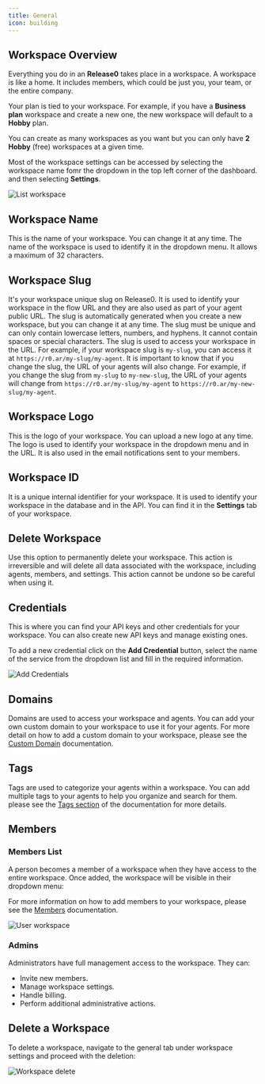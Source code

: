 ```yaml
---
title: General
icon: building
---
```


## Workspace Overview

Everything you do in an **Release0** takes place in a workspace. A workspace is like a home. It includes members, which could be just you, your team, or the entire company.

Your plan is tied to your workspace. For example, if you have a **Business plan** workspace and create a new one, the new workspace will default to a **Hobby** plan.

You can create as many workspaces as you want but you can only have  **2 Hobby** (free) workspaces at a given time.

Most of the workspace settings can be accessed by selecting the workspace name  fomr the dropdown in the top left corner of the dashboard. and then selecting **Settings**.

<Frame style={{ maxWidth: '800px' }}>
  <img src="/images/workspace/list-workspace.png" alt="List workspace" />
</Frame>

## Workspace Name

This is the name of your workspace. You can change it at any time. The name of the workspace is used to identify it in the dropdown menu. It allows a maximum of 32 characters.

## Workspace Slug

It's your workspace unique slug on Release0. It is used to identify your workspace in the flow URL and they are also used as part of your agent public URL. The slug is automatically generated when you create a new workspace, but you can change it at any time.
The slug must be unique and can only contain lowercase letters, numbers, and hyphens. It cannot contain spaces or special characters.
The slug is used to access your workspace in the URL. For example, if your workspace slug is `my-slug`, you can access it at `https://r0.ar/my-slug/my-agent`.
It is important to know that if you change the slug, the URL of your agents will also change. For example, if you change the slug from `my-slug` to `my-new-slug`, the URL of your agents will change from `https://r0.ar/my-slug/my-agent` to `https://r0.ar/my-new-slug/my-agent`.


## Workspace Logo

This is the logo of your workspace. You can upload a new logo at any time. The logo is used to identify your workspace in the dropdown menu and in the URL. It is also used in the email notifications sent to your members.

## Workspace ID

It is a unique internal identifier for your workspace. It is used to identify your workspace in the database and in the API. You can find it in the **Settings** tab of your workspace.

## Delete Workspace

Use this option to permanently delete your workspace. This action is irreversible and will delete all data associated with the workspace, including agents, members, and settings. This action cannot be undone so be careful when using it.


## Credentials

This is where you can find your API keys and other credentials for your workspace. You can also create new API keys and manage existing ones.

To add a new credential click on the **Add Credential** button, select the name of the service from the dropdown list and fill in the required information.

<Frame style={{ maxWidth: '800px' }}>
  <img src="/images/workspace/add-credentials.png" alt="Add Credentials" />
</Frame>

## Domains

Domains are used to access your workspace and agents. You can add your own custom domain to your workspace to use it for your agents.
For more detail on how to add a custom domain to your workspace, please see the [Custom Domain](/workspace/customDomains) documentation.

## Tags

Tags are used to categorize your agents within a workspace. You can add multiple tags to your agents to help you organize and search for them. please see the [Tags section](/workspace/tags) of the documentation for more details.

## Members

### Members List

A person becomes a member of a workspace when they have access to the entire workspace. Once added, the workspace will be visible in their dropdown menu:

For more information on how to add members to your workspace, please see the [Members](/workspace/add-members-and-guests) documentation.

<Frame style={{ maxWidth: '800px' }}>
  <img src="/images/workspace/user-workspace.png" alt="User workspace" />
</Frame>

### Admins

Administrators have full management access to the workspace. They can:
- Invite new members.
- Manage workspace settings.
- Handle billing.
- Perform additional administrative actions.

## Delete a Workspace

To delete a workspace, navigate to the general tab under workspace settings and proceed with the deletion:

<Frame style={{ maxWidth: '800px' }}>
  <img src="/images/workspace/workspace-delete.png" alt="Workspace delete" />
</Frame>